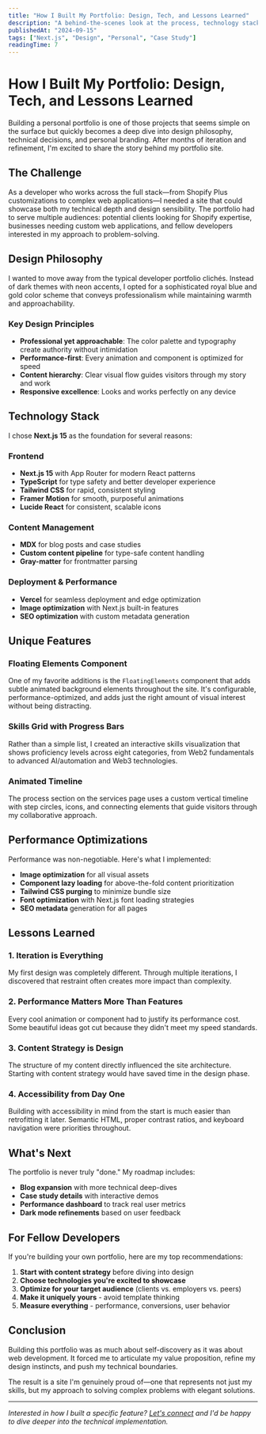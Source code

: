 ```yaml
---
title: "How I Built My Portfolio: Design, Tech, and Lessons Learned"
description: "A behind-the-scenes look at the process, technology stack, and design decisions that shaped my personal portfolio site. Includes tips for developers and designers looking to stand out."
publishedAt: "2024-09-15"
tags: ["Next.js", "Design", "Personal", "Case Study"]
readingTime: 7
---
```


# How I Built My Portfolio: Design, Tech, and Lessons Learned

Building a personal portfolio is one of those projects that seems simple on the surface but quickly becomes a deep dive into design philosophy, technical decisions, and personal branding. After months of iteration and refinement, I'm excited to share the story behind my portfolio site.

## The Challenge

As a developer who works across the full stack—from Shopify Plus customizations to complex web applications—I needed a site that could showcase both my technical depth and design sensibility. The portfolio had to serve multiple audiences: potential clients looking for Shopify expertise, businesses needing custom web applications, and fellow developers interested in my approach to problem-solving.

## Design Philosophy

I wanted to move away from the typical developer portfolio clichés. Instead of dark themes with neon accents, I opted for a sophisticated royal blue and gold color scheme that conveys professionalism while maintaining warmth and approachability.

### Key Design Principles

- **Professional yet approachable**: The color palette and typography create authority without intimidation
- **Performance-first**: Every animation and component is optimized for speed
- **Content hierarchy**: Clear visual flow guides visitors through my story and work
- **Responsive excellence**: Looks and works perfectly on any device

## Technology Stack

I chose **Next.js 15** as the foundation for several reasons:

### Frontend

- **Next.js 15** with App Router for modern React patterns
- **TypeScript** for type safety and better developer experience
- **Tailwind CSS** for rapid, consistent styling
- **Framer Motion** for smooth, purposeful animations
- **Lucide React** for consistent, scalable icons

### Content Management

- **MDX** for blog posts and case studies
- **Custom content pipeline** for type-safe content handling
- **Gray-matter** for frontmatter parsing

### Deployment & Performance

- **Vercel** for seamless deployment and edge optimization
- **Image optimization** with Next.js built-in features
- **SEO optimization** with custom metadata generation

## Unique Features

### Floating Elements Component

One of my favorite additions is the `FloatingElements` component that adds subtle animated background elements throughout the site. It's configurable, performance-optimized, and adds just the right amount of visual interest without being distracting.

### Skills Grid with Progress Bars

Rather than a simple list, I created an interactive skills visualization that shows proficiency levels across eight categories, from Web2 fundamentals to advanced AI/automation and Web3 technologies.

### Animated Timeline

The process section on the services page uses a custom vertical timeline with step circles, icons, and connecting elements that guide visitors through my collaborative approach.

## Performance Optimizations

Performance was non-negotiable. Here's what I implemented:

- **Image optimization** for all visual assets
- **Component lazy loading** for above-the-fold content prioritization
- **Tailwind CSS purging** to minimize bundle size
- **Font optimization** with Next.js font loading strategies
- **SEO metadata** generation for all pages

## Lessons Learned

### 1. Iteration is Everything

My first design was completely different. Through multiple iterations, I discovered that restraint often creates more impact than complexity.

### 2. Performance Matters More Than Features

Every cool animation or component had to justify its performance cost. Some beautiful ideas got cut because they didn't meet my speed standards.

### 3. Content Strategy is Design

The structure of my content directly influenced the site architecture. Starting with content strategy would have saved time in the design phase.

### 4. Accessibility from Day One

Building with accessibility in mind from the start is much easier than retrofitting it later. Semantic HTML, proper contrast ratios, and keyboard navigation were priorities throughout.

## What's Next

The portfolio is never truly "done." My roadmap includes:

- **Blog expansion** with more technical deep-dives
- **Case study details** with interactive demos
- **Performance dashboard** to track real user metrics
- **Dark mode refinements** based on user feedback

## For Fellow Developers

If you're building your own portfolio, here are my top recommendations:

1. **Start with content strategy** before diving into design
2. **Choose technologies you're excited to showcase**
3. **Optimize for your target audience** (clients vs. employers vs. peers)
4. **Make it uniquely yours** - avoid template thinking
5. **Measure everything** - performance, conversions, user behavior

## Conclusion

Building this portfolio was as much about self-discovery as it was about web development. It forced me to articulate my value proposition, refine my design instincts, and push my technical boundaries.

The result is a site I'm genuinely proud of—one that represents not just my skills, but my approach to solving complex problems with elegant solutions.

---

_Interested in how I built a specific feature? [Let's connect](/contact) and I'd be happy to dive deeper into the technical implementation._
